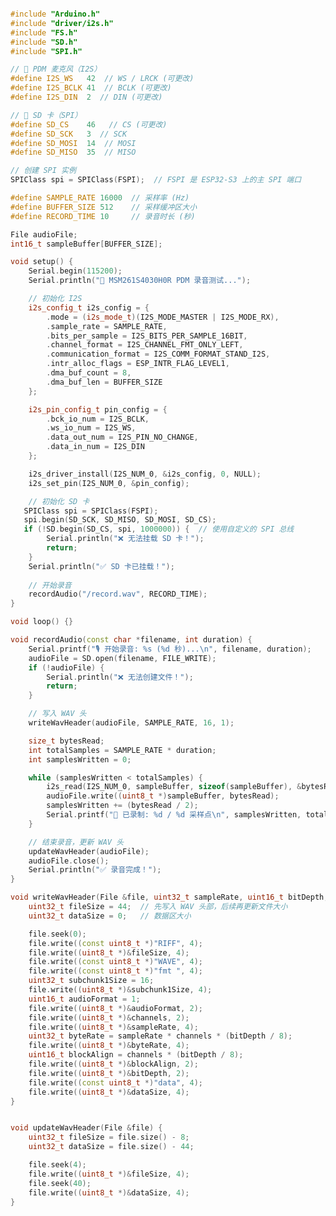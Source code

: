 ```cpp

#include "Arduino.h"
#include "driver/i2s.h"
#include "FS.h"
#include "SD.h"
#include "SPI.h"

// 🎤 PDM 麦克风（I2S）
#define I2S_WS   42  // WS / LRCK (可更改)
#define I2S_BCLK 41  // BCLK (可更改)
#define I2S_DIN  2  // DIN (可更改)

// 💾 SD 卡（SPI）
#define SD_CS    46   // CS (可更改)
#define SD_SCK   3  // SCK
#define SD_MOSI  14  // MOSI
#define SD_MISO  35  // MISO

// 创建 SPI 实例
SPIClass spi = SPIClass(FSPI);  // FSPI 是 ESP32-S3 上的主 SPI 端口

#define SAMPLE_RATE 16000  // 采样率 (Hz)
#define BUFFER_SIZE 512    // 采样缓冲区大小
#define RECORD_TIME 10     // 录音时长 (秒)

File audioFile;
int16_t sampleBuffer[BUFFER_SIZE];

void setup() {
    Serial.begin(115200);
    Serial.println("🎤 MSM261S4030H0R PDM 录音测试...");

    // 初始化 I2S
    i2s_config_t i2s_config = {
        .mode = (i2s_mode_t)(I2S_MODE_MASTER | I2S_MODE_RX), 
        .sample_rate = SAMPLE_RATE,
        .bits_per_sample = I2S_BITS_PER_SAMPLE_16BIT, 
        .channel_format = I2S_CHANNEL_FMT_ONLY_LEFT, 
        .communication_format = I2S_COMM_FORMAT_STAND_I2S,
        .intr_alloc_flags = ESP_INTR_FLAG_LEVEL1, 
        .dma_buf_count = 8,
        .dma_buf_len = BUFFER_SIZE
    };

    i2s_pin_config_t pin_config = {
        .bck_io_num = I2S_BCLK,
        .ws_io_num = I2S_WS,
        .data_out_num = I2S_PIN_NO_CHANGE,
        .data_in_num = I2S_DIN
    };

    i2s_driver_install(I2S_NUM_0, &i2s_config, 0, NULL);
    i2s_set_pin(I2S_NUM_0, &pin_config);

    // 初始化 SD 卡
   SPIClass spi = SPIClass(FSPI);
   spi.begin(SD_SCK, SD_MISO, SD_MOSI, SD_CS);
   if (!SD.begin(SD_CS, spi, 1000000)) {  // 使用自定义的 SPI 总线
        Serial.println("❌ 无法挂载 SD 卡！");
        return;
    }
    Serial.println("✅ SD 卡已挂载！");
    
    // 开始录音
    recordAudio("/record.wav", RECORD_TIME);
}

void loop() {}

void recordAudio(const char *filename, int duration) {
    Serial.printf("🎙 开始录音: %s (%d 秒)...\n", filename, duration);
    audioFile = SD.open(filename, FILE_WRITE);
    if (!audioFile) {
        Serial.println("❌ 无法创建文件！");
        return;
    }

    // 写入 WAV 头
    writeWavHeader(audioFile, SAMPLE_RATE, 16, 1);

    size_t bytesRead;
    int totalSamples = SAMPLE_RATE * duration;
    int samplesWritten = 0;

    while (samplesWritten < totalSamples) {
        i2s_read(I2S_NUM_0, sampleBuffer, sizeof(sampleBuffer), &bytesRead, portMAX_DELAY);
        audioFile.write((uint8_t *)sampleBuffer, bytesRead);
        samplesWritten += (bytesRead / 2);
        Serial.printf("📀 已录制: %d / %d 采样点\n", samplesWritten, totalSamples);
    }

    // 结束录音，更新 WAV 头
    updateWavHeader(audioFile);
    audioFile.close();
    Serial.println("✅ 录音完成！");
}

void writeWavHeader(File &file, uint32_t sampleRate, uint16_t bitDepth, uint16_t channels) {
    uint32_t fileSize = 44;  // 先写入 WAV 头部，后续再更新文件大小
    uint32_t dataSize = 0;   // 数据区大小

    file.seek(0);
    file.write((const uint8_t *)"RIFF", 4);
    file.write((uint8_t *)&fileSize, 4);
    file.write((const uint8_t *)"WAVE", 4);
    file.write((const uint8_t *)"fmt ", 4);
    uint32_t subchunk1Size = 16;
    file.write((uint8_t *)&subchunk1Size, 4);
    uint16_t audioFormat = 1;
    file.write((uint8_t *)&audioFormat, 2);
    file.write((uint8_t *)&channels, 2);
    file.write((uint8_t *)&sampleRate, 4);
    uint32_t byteRate = sampleRate * channels * (bitDepth / 8);
    file.write((uint8_t *)&byteRate, 4);
    uint16_t blockAlign = channels * (bitDepth / 8);
    file.write((uint8_t *)&blockAlign, 2);
    file.write((uint8_t *)&bitDepth, 2);
    file.write((const uint8_t *)"data", 4);
    file.write((uint8_t *)&dataSize, 4);
}


void updateWavHeader(File &file) {
    uint32_t fileSize = file.size() - 8;
    uint32_t dataSize = file.size() - 44;

    file.seek(4);
    file.write((uint8_t *)&fileSize, 4);
    file.seek(40);
    file.write((uint8_t *)&dataSize, 4);
}

```